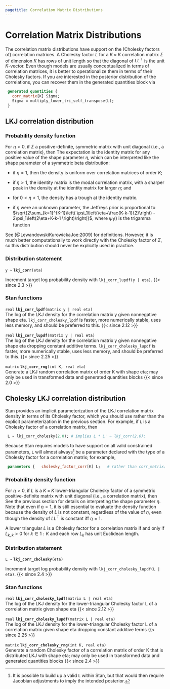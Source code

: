 ```yaml
---
pagetitle: Correlation Matrix Distributions
---
```


# Correlation Matrix Distributions



The correlation matrix distributions have support on the (Cholesky
factors of) correlation matrices.  A Cholesky factor $L$ for a $K
\times K$ correlation matrix $\Sigma$ of dimension $K$ has rows of
unit length so that the diagonal of $L L^{\top}$ is the unit
$K$-vector. Even though models are usually conceptualized in terms of
correlation matrices, it is better to operationalize them in terms of
their Cholesky factors. If you are interested in the posterior
distribution of the correlations, you can recover them in the
generated quantities block via

```stan
 generated quantities {
   corr_matrix[K] Sigma;
   Sigma = multiply_lower_tri_self_transpose(L);
 }
```

## LKJ correlation distribution {#lkj-correlation}

### Probability density function

For $\eta > 0$, if $\Sigma$ a positive-definite, symmetric matrix with
unit diagonal (i.e., a correlation matrix), then \begin{equation*}
\text{LkjCorr}(\Sigma|\eta) \propto \det \left( \Sigma \right)^{(\eta
- 1)}. \end{equation*} The expectation is the identity matrix for any positive
value of the shape parameter $\eta$, which can be interpreted like the
shape parameter of a symmetric beta distribution:

*   if $\eta = 1$, then the density is uniform over correlation
matrices of order $K$;

*   if $\eta > 1$, the identity matrix is the modal correlation
matrix, with a sharper peak in the density at the identity matrix
for larger $\eta$; and

*   for $0 < \eta < 1$, the density has a trough at the identity
matrix.

*   if $\eta$ were an unknown parameter, the Jeffreys prior is
proportional to $\sqrt{2\sum_{k=1}^{K-1}\left(
\psi_1\left(\eta+\frac{K-k-1}{2}\right) -   2\psi_1\left(2\eta+K-k-1
\right)\right)}$, where $\psi_1()$ is the   trigamma function

See [@LewandowskiKurowickaJoe:2009] for definitions. However, it is
much better computationally to work directly with the Cholesky factor
of $\Sigma$, so this distribution should never be explicitly used in
practice.

### Distribution statement

`y ~ ` **`lkj_corr`**`(eta)`

Increment target log probability density with `lkj_corr_lupdf(y | eta)`.
{{< since 2.3 >}}
<!-- real; lkj_corr ~; -->
\index{{\tt \bfseries lkj\_corr }!sampling statement|hyperpage}

### Stan functions

<!-- real; lkj_corr_lpdf; (matrix y | real eta); -->
\index{{\tt \bfseries lkj\_corr\_lpdf }!{\tt (matrix y \textbar\ real eta): real}|hyperpage}

`real` **`lkj_corr_lpdf`**`(matrix y | real eta)`<br>\newline
The log of the LKJ density for the correlation matrix y given
nonnegative shape eta. `lkj_corr_cholesky_lpdf` is faster, more numerically
stable, uses less memory, and should be preferred to this.
{{< since 2.12 >}}

<!-- real; lkj_corr_lupdf; (matrix y | real eta); -->
\index{{\tt \bfseries lkj\_corr\_lupdf }!{\tt (matrix y \textbar\ real eta): real}|hyperpage}

`real` **`lkj_corr_lupdf`**`(matrix y | real eta)`<br>\newline
The log of the LKJ density for the correlation matrix y given
nonnegative shape eta dropping constant additive terms.
`lkj_corr_cholesky_lupdf` is faster, more numerically stable, uses less memory,
and should be preferred to this.
{{< since 2.25 >}}

<!-- matrix; lkj_corr_rng; (int K, real eta); -->
\index{{\tt \bfseries lkj\_corr\_rng }!{\tt (int K, real eta): matrix}|hyperpage}

`matrix` **`lkj_corr_rng`**`(int K, real eta)`<br>\newline
Generate a LKJ random correlation matrix of order K with shape eta;
may only be used in transformed data and generated quantities blocks
{{< since 2.0 >}}

## Cholesky LKJ correlation distribution

Stan provides an implicit parameterization of the LKJ correlation
matrix density in terms of its Cholesky factor, which you should use
rather than the explicit parameterization in the previous section. For
example, if `L` is a Cholesky factor of a correlation matrix, then

```stan
 L ~ lkj_corr_cholesky(2.0); # implies L * L' ~ lkj_corr(2.0);
```

Because Stan requires models to have support on all valid constrained
parameters, `L` will almost always[^fnlkj] be a parameter declared
with the type of a Cholesky factor for a correlation matrix; for
example,

[^fnlkj]: It is possible to build up a valid `L` within Stan, but that
would then require Jacobian adjustments to imply the intended
posterior.

```stan
 parameters {   cholesky_factor_corr[K] L;   # rather than corr_matrix[K] Sigma;   // ...
```

### Probability density function

For $\eta > 0$, if $L$ is a $K \times K$ lower-triangular Cholesky
factor of a symmetric positive-definite matrix with unit diagonal
(i.e., a correlation matrix), then \begin{equation*} \text{LkjCholesky}(L|\eta)
\propto \left|J\right|\det(L L^\top)^{(\eta - 1)} = \prod_{k=2}^K
L_{kk}^{K-k+2\eta-2}. \end{equation*} See the previous section for details on
interpreting the shape parameter $\eta$. Note that even if $\eta=1$,
it is still essential to evaluate the density function because the
density of $L$ is not constant, regardless of the value of $\eta$,
even though the density of $LL^\top$ is constant iff $\eta=1$.

A lower triangular $L$ is a Cholesky factor for a correlation matrix
if and only if $L_{k,k} > 0$ for $k \in 1{:}K$ and each row $L_k$ has
unit Euclidean length.

### Distribution statement

`L ~ ` **`lkj_corr_cholesky`**`(eta)`

Increment target log probability density with `lkj_corr_cholesky_lupdf(L | eta)`.
{{< since 2.4 >}}
<!-- real; lkj_corr_cholesky ~; -->
\index{{\tt \bfseries lkj\_corr\_cholesky }!sampling statement|hyperpage}

### Stan functions

<!-- real; lkj_corr_cholesky_lpdf; (matrix L | real eta); -->
\index{{\tt \bfseries lkj\_corr\_cholesky\_lpdf }!{\tt (matrix L \textbar\ real eta): real}|hyperpage}

`real` **`lkj_corr_cholesky_lpdf`**`(matrix L | real eta)`<br>\newline
The log of the LKJ density for the lower-triangular Cholesky factor L
of a correlation matrix given shape eta
{{< since 2.12 >}}

<!-- real; lkj_corr_cholesky_lupdf; (matrix L | real eta); -->
\index{{\tt \bfseries lkj\_corr\_cholesky\_lupdf }!{\tt (matrix L \textbar\ real eta): real}|hyperpage}

`real` **`lkj_corr_cholesky_lupdf`**`(matrix L | real eta)`<br>\newline
The log of the LKJ density for the lower-triangular Cholesky factor L
of a correlation matrix given shape eta dropping constant additive terms
{{< since 2.25 >}}

<!-- matrix; lkj_corr_cholesky_rng; (int K, real eta); -->
\index{{\tt \bfseries lkj\_corr\_cholesky\_rng }!{\tt (int K, real eta): matrix}|hyperpage}

`matrix` **`lkj_corr_cholesky_rng`**`(int K, real eta)`<br>\newline
Generate a random Cholesky factor of a correlation matrix of order K
that is distributed LKJ with shape eta; may only be used in transformed data
and generated quantities blocks
{{< since 2.4 >}}
